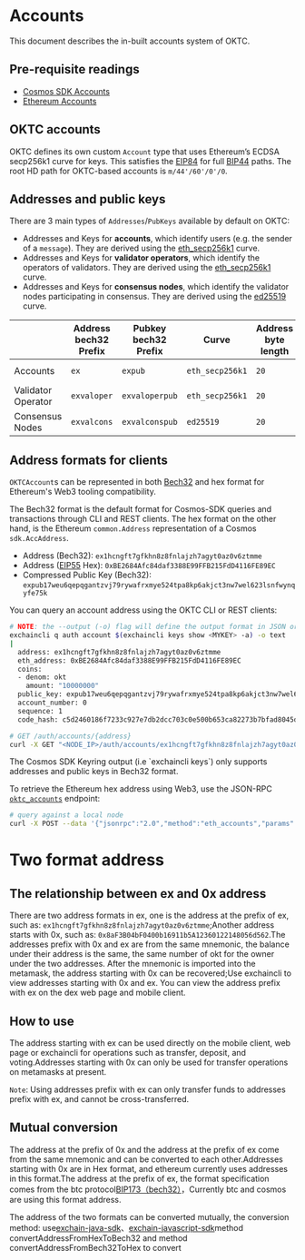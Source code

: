 # Accounts

This document describes the in-built accounts system of OKTC.

## Pre-requisite readings

- [Cosmos SDK Accounts](https://docs.cosmos.network/v0.46/basics/accounts.html)
- [Ethereum Accounts](https://ethereum.org/en/whitepaper/#ethereum-accounts)

## OKTC accounts

OKTC defines its own custom `Account` type that uses Ethereum’s ECDSA secp256k1 curve for keys. This
satisfies the [EIP84](https://github.com/ethereum/EIPs/issues/84) for full [BIP44](https://github.com/bitcoin/bips/blob/master/bip-0044.mediawiki) paths.
The root HD path for OKTC-based accounts is `m/44'/60'/0'/0`.

## Addresses and public keys

There are 3 main types of `Addresses`/`PubKeys` available by default on OKTC:

- Addresses and Keys for **accounts**, which identify users (e.g. the sender of a `message`). They are derived using the [eth_secp256k1](https://cryptobook.nakov.com/digital-signatures/ecdsa-sign-verify-messages) curve.
- Addresses and Keys for **validator operators**, which identify the operators of validators. They are derived using the [eth_secp256k1](https://cryptobook.nakov.com/digital-signatures/ecdsa-sign-verify-messages) curve.
- Addresses and Keys for **consensus nodes**, which identify the validator nodes participating in consensus. They are derived using the [ed25519](https://cryptobook.nakov.com/digital-signatures/eddsa-and-ed25519) curve.

|                    | Address bech32 Prefix | Pubkey bech32 Prefix | Curve           | Address byte length | Pubkey byte length |
| ------------------ | --------------------- | -------------------- | --------------- | ------------------- | ------------------ |
| Accounts           | `ex`                  | `expub`              | `eth_secp256k1` | `20`                | `33` (compressed)  |
| Validator Operator | `exvaloper`           | `exvaloperpub`       | `eth_secp256k1` | `20`                | `33` (compressed)  |
| Consensus Nodes    | `exvalcons`           | `exvalconspub`       | `ed25519`       | `20`                | `32`               |

## Address formats for clients

`OKTCAccount`s can be represented in both [Bech32](https://en.bitcoin.it/wiki/Bech32) and hex format for Ethereum's Web3 tooling compatibility.

The Bech32 format is the default format for Cosmos-SDK queries and transactions through CLI and REST
clients. The hex format on the other hand, is the Ethereum `common.Address` representation of a
Cosmos `sdk.AccAddress`.

- Address (Bech32): `ex1hcngft7gfkhn8z8fnlajzh7agyt0az0v6ztmme`
- Address ([EIP55](https://eips.ethereum.org/EIPS/eip-55) Hex): `0xBE2684Afc84daf3388E99FFB215FdD4116FE89EC`
- Compressed Public Key (Bech32): `expub17weu6qepqgantzvj79rywafrxmye524tpa8kp6akjct3nw7wel623lsnfwynqyfe75k`

You can query an account address using the OKTC CLI or REST clients:

```bash
# NOTE: the --output (-o) flag will define the output format in JSON or YAML (text)
exchaincli q auth account $(exchaincli keys show <MYKEY> -a) -o text
|
  address: ex1hcngft7gfkhn8z8fnlajzh7agyt0az0v6ztmme
  eth_address: 0xBE2684Afc84daf3388E99FFB215FdD4116FE89EC
  coins:
  - denom: okt
    amount: "10000000"
  public_key: expub17weu6qepqgantzvj79rywafrxmye524tpa8kp6akjct3nw7wel623lsnfwynqyfe75k
  account_number: 0
  sequence: 1
  code_hash: c5d2460186f7233c927e7db2dcc703c0e500b653ca82273b7bfad8045d85a470
```

```bash
# GET /auth/accounts/{address}
curl -X GET "<NODE_IP>/auth/accounts/ex1hcngft7gfkhn8z8fnlajzh7agyt0az0v6ztmme" -H "accept: application/json"
```

<Tip>
  The Cosmos SDK Keyring output (i.e `exchaincli keys`) only supports addresses
  and public keys in Bech32 format.
</Tip>

To retrieve the Ethereum hex address using Web3, use the JSON-RPC [`oktc_accounts`](/api/oktc-api/json-rpc-api.html#eth_accounts) endpoint:

```bash
# query against a local node
curl -X POST --data '{"jsonrpc":"2.0","method":"eth_accounts","params":[],"id":1}' -H "Content-Type: application/json" http://localhost:26664
```

# Two format address

## The relationship between ex and 0x address

There are two address formats in ex, one is the address at the prefix of ex, such as: `ex1hcngft7gfkhn8z8fnlajzh7agyt0az0v6ztmme`;Another address starts with 0x, such as: `0x8aF3B04bF0400b16911b5A12360122148056d562`.The addresses prefix with 0x and ex are from the same mnemonic, the balance under their address is the same, the same number of okt for the owner under the two addresses. After the mnemonic is imported into the metamask, the address starting with 0x can be recovered;Use exchaincli to view addresses starting with 0x and ex. You can view the address prefix with ex on the dex web page and mobile client.

## How to use

The address starting with ex can be used directly on the mobile client, web page or exchaincli for operations such as transfer, deposit, and voting.Addresses starting with 0x can only be used for transfer operations on metamasks at present.

`Note`: Using addresses prefix with ex can only transfer funds to addresses prefix with ex, and cannot be cross-transferred.

## Mutual conversion

The address at the prefix of 0x and the address at the prefix of ex come from the same mnemonic and can be converted to each other.Addresses starting with 0x are in Hex format, and ethereum currently uses addresses in this format.The address at the prefix of ex, the format specification comes from the btc protocol[BIP173（bech32）](https://github.com/bitcoin/bitcoin/pull/11167)，Currently btc and cosmos are using this format address.

The address of the two formats can be converted mutually, the conversion method: use[exchain-java-sdk](https://github.com/okx/exchain-java-sdk/blob/v0.18.0/src/main/java/com/okexchain/utils/crypto/AddressUtil.java)、[exchain-javascript-sdk](https://github.com/okx/exchain-javascript-sdk/blob/master/src/crypto/index.js)method convertAddressFromHexToBech32 and method convertAddressFromBech32ToHex to convert
